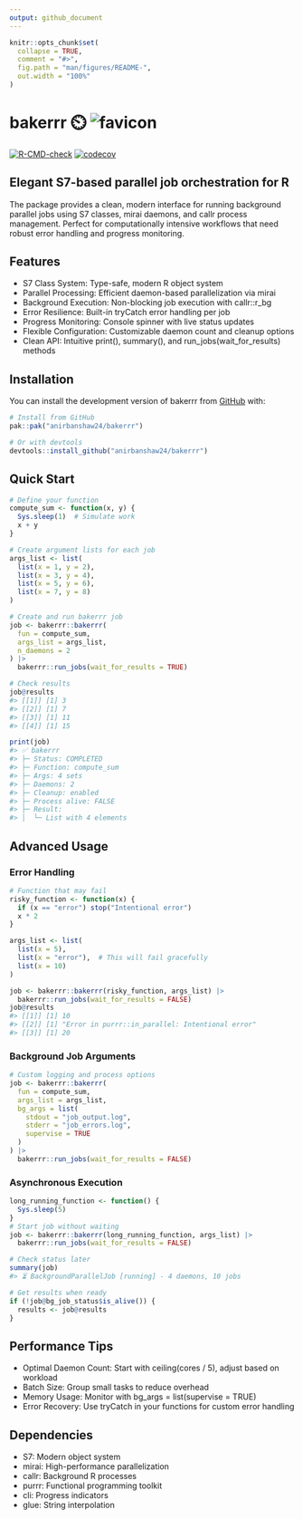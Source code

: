```yaml
---
output: github_document
---
```


<!-- README.md is generated from README.Rmd. Please edit that file -->

```r
knitr::opts_chunk$set(
  collapse = TRUE,
  comment = "#>",
  fig.path = "man/figures/README-",
  out.width = "100%"
)
```

# bakerrr ⏲️ ![favicon](pkgdown/favicon.ico)

<!-- badges: start -->
[![R-CMD-check](https://github.com/anirbanshaw24/bakerrr/actions/workflows/R-CMD-check.yaml/badge.svg)](https://github.com/anirbanshaw24/bakerrr/actions/workflows/R-CMD-check.yaml)
[![codecov](https://codecov.io/gh/anirbanshaw24/bakerrr/branch/dev/graph/badge.svg?token=JUTW42674L)](https://codecov.io/gh/anirbanshaw24/bakerrr)
<!-- badges: end -->

## Elegant S7-based parallel job orchestration for R

The package \code{bakerrr} provides a clean, modern interface for running background parallel jobs using S7 classes, mirai daemons, and callr process management. Perfect for computationally intensive workflows that need robust error handling and progress monitoring.

## Features

 - S7 Class System: Type-safe, modern R object system
 - Parallel Processing: Efficient daemon-based parallelization via mirai
 - Background Execution: Non-blocking job execution with callr::r_bg
 - Error Resilience: Built-in tryCatch error handling per job
 - Progress Monitoring: Console spinner with live status updates
 - Flexible Configuration: Customizable daemon count and cleanup options
 - Clean API: Intuitive print(), summary(), and run_jobs(wait_for_results) methods

## Installation

You can install the development version of bakerrr from [GitHub](https://github.com/) with:

```r
# Install from GitHub
pak::pak("anirbanshaw24/bakerrr")

# Or with devtools
devtools::install_github("anirbanshaw24/bakerrr")
```

## Quick Start

```r
# Define your function
compute_sum <- function(x, y) {
  Sys.sleep(1)  # Simulate work
  x + y
}

# Create argument lists for each job
args_list <- list(
  list(x = 1, y = 2),
  list(x = 3, y = 4),
  list(x = 5, y = 6),
  list(x = 7, y = 8)
)

# Create and run bakerrr job
job <- bakerrr::bakerrr(
  fun = compute_sum,
  args_list = args_list,
  n_daemons = 2
) |> 
  bakerrr::run_jobs(wait_for_results = TRUE)

# Check results
job@results
#> [[1]] [1] 3
#> [[2]] [1] 7  
#> [[3]] [1] 11
#> [[4]] [1] 15

print(job)
#> ✅ bakerrr
#> ├─ Status: COMPLETED
#> ├─ Function: compute_sum
#> ├─ Args: 4 sets
#> ├─ Daemons: 2
#> ├─ Cleanup: enabled
#> ├─ Process alive: FALSE
#> ├─ Result:
#> │  └─ List with 4 elements
```

## Advanced Usage

### Error Handling

```r
# Function that may fail
risky_function <- function(x) {
  if (x == "error") stop("Intentional error")
  x * 2
}

args_list <- list(
  list(x = 5),
  list(x = "error"),  # This will fail gracefully
  list(x = 10)
)

job <- bakerrr::bakerrr(risky_function, args_list) |>
  bakerrr::run_jobs(wait_for_results = FALSE)
job@results
#> [[1]] [1] 10
#> [[2]] [1] "Error in purrr::in_parallel: Intentional error"
#> [[3]] [1] 20

```

### Background Job Arguments

```r
# Custom logging and process options
job <- bakerrr::bakerrr(
  fun = compute_sum,
  args_list = args_list,
  bg_args = list(
    stdout = "job_output.log",
    stderr = "job_errors.log",
    supervise = TRUE
  )
) |>
  bakerrr::run_jobs(wait_for_results = FALSE)

```

### Asynchronous Execution

```r
long_running_function <- function() {
  Sys.sleep(5)
}
# Start job without waiting
job <- bakerrr::bakerrr(long_running_function, args_list) |> 
  bakerrr::run_jobs(wait_for_results = FALSE)

# Check status later
summary(job)
#> ⏳ BackgroundParallelJob [running] - 4 daemons, 10 jobs

# Get results when ready
if (!job@bg_job_status$is_alive()) {
  results <- job@results
}
```

## Performance Tips

 - Optimal Daemon Count: Start with ceiling(cores / 5), adjust based on workload
 - Batch Size: Group small tasks to reduce overhead
 - Memory Usage: Monitor with bg_args = list(supervise = TRUE)
 - Error Recovery: Use tryCatch in your functions for custom error handling

## Dependencies

 - S7: Modern object system
 - mirai: High-performance parallelization
 - callr: Background R processes
 - purrr: Functional programming toolkit
 - cli: Progress indicators
 - glue: String interpolation
